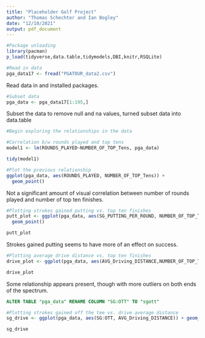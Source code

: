 ```yaml
---
title: "Placeholder Golf Project"
author: "Thomas Schechter and Ian Bogley"
date: "12/10/2021"
output: pdf_document
---
```


```r
#Package unloading
library(pacman)
p_load(tidyverse,data.table,tidymodels,DBI,knitr,RSQLite)

#Read in data
pga_data17 <- fread("PGATOUR_data2.csv")
```
Read data in and installed packages.
```r
#Subset data
pga_data <- pga_data17[1:195,]

```
Subset the data to remove null and na values, turned subset data into data.table
```r
#Begin exploring the relationships in the data

#Correlation b/w rounds played and top tens
model1 <- lm(ROUNDS_PLAYED~NUMBER_OF_TOP_Tens, pga_data)

tidy(model1)

#Plot the previous relationship
ggplot(pga_data, aes(ROUNDS_PLAYED, NUMBER_OF_TOP_Tens)) + 
  geom_point()
```
Not a significant amount of visual correlation between number of rounds played and number of top ten finishes.

```r
#Plotting strokes gained putting vs. top ten finishes
putt_plot <- ggplot(pga_data, aes(SG_PUTTING_PER_ROUND, NUMBER_OF_TOP_Tens)) +
  geom_point()

putt_plot
```
Strokes gained putting seems to have more of an effect on success.

```r
#Plotting average drive distance vs. top ten finishes
drive_plot <- ggplot(pga_data, aes(AVG_Driving_DISTANCE,NUMBER_OF_TOP_Tens)) + geom_point()

drive_plot
```
Some relationship appears present, though with more outliers on both ends of the spectrum.


```sql
ALTER TABLE "pga_data" RENAME COLUMN "SG:OTT" TO "sgott"
```


```r

#Plotting strokes gained off the tee vs. drive average distance
sg_drive <- ggplot(pga_data, aes(SG:OTT, AVG_Driving_DISTANCE)) + geom_point()

sg_drive
```

